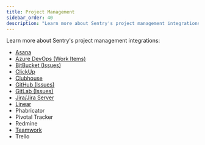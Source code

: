 ```yaml
---
title: Project Management
sidebar_order: 40
description: "Learn more about Sentry's project management integrations."
---
```


Learn more about Sentry's project management integrations:

- [Asana](/product/integrations/project-mgmt/asana/)
- [Azure DevOps (Work Items)](/product/integrations/source-code-mgmt/azure-devops/)
- [BitBucket (Issues)](/product/integrations/source-code-mgmt/bitbucket/)
- [ClickUp](/product/integrations/project-mgmt/clickup/)
- [Clubhouse](/product/integrations/project-mgmt/clubhouse/)
- [GitHub (Issues)](/product/integrations/source-code-mgmt/github/)
- [GitLab (Issues)](/product/integrations/source-code-mgmt/gitlab/)
- [Jira/Jira Server](/product/integrations/project-mgmt/jira/)
- [Linear](/product/integrations/project-mgmt/linear/)
- Phabricator
- Pivotal Tracker
- Redmine
- [Teamwork](/product/integrations/project-mgmt/teamwork/)
- Trello
